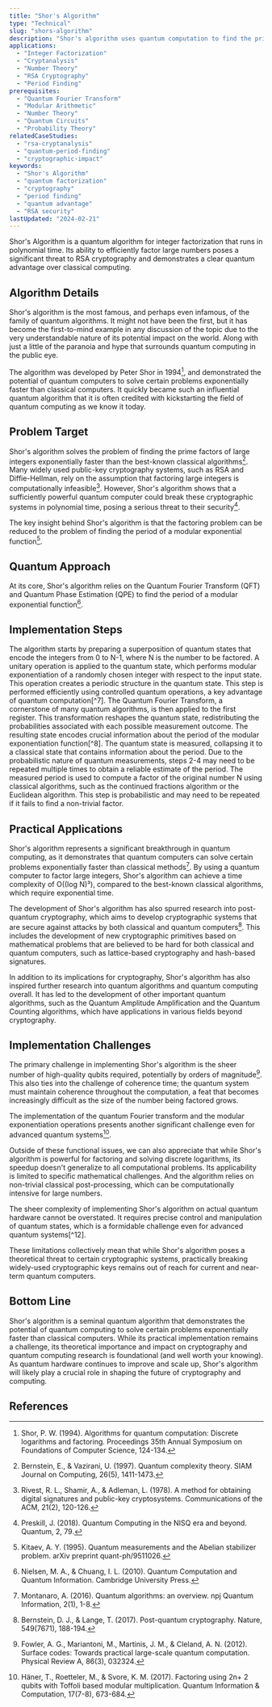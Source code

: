 ```yaml
---
title: "Shor's Algorithm"
type: "Technical"
slug: "shors-algorithm"
description: "Shor's algorithm uses quantum computation to find the prime factors of a large integer in polynomial time, a task considered computationally infeasible for classical computers."
applications:
  - "Integer Factorization"
  - "Cryptanalysis"
  - "Number Theory"
  - "RSA Cryptography"
  - "Period Finding"
prerequisites:
  - "Quantum Fourier Transform"
  - "Modular Arithmetic"
  - "Number Theory"
  - "Quantum Circuits"
  - "Probability Theory"
relatedCaseStudies:
  - "rsa-cryptanalysis"
  - "quantum-period-finding"
  - "cryptographic-impact"
keywords:
  - "Shor's Algorithm"
  - "quantum factorization"
  - "cryptography"
  - "period finding"
  - "quantum advantage"
  - "RSA security"
lastUpdated: "2024-02-21"
---
```


Shor's Algorithm is a quantum algorithm for integer factorization that runs in polynomial time. Its ability to efficiently factor large numbers poses a significant threat to RSA cryptography and demonstrates a clear quantum advantage over classical computing.

## Algorithm Details

Shor's algorithm is the most famous, and perhaps even infamous, of the family of quantum algorithms. It might not have been the first, but it has become the first-to-mind example in any discussion of the topic due to the very understandable nature of its potential impact on the world. Along with just a little of the paranoia and hype that surrounds quantum computing in the public eye.

The algorithm was developed by Peter Shor in 1994[^1], and demonstrated the potential of quantum computers to solve certain problems exponentially faster than classical computers. It quickly became such an influential quantum algorithm that it is often credited with kickstarting the field of quantum computing as we know it today.

## Problem Target

Shor's algorithm solves the problem of finding the prime factors of large integers exponentially faster than the best-known classical algorithms[^2]. Many widely used public-key cryptography systems, such as RSA and Diffie-Hellman, rely on the assumption that factoring large integers is computationally infeasible[^3]. However, Shor's algorithm shows that a sufficiently powerful quantum computer could break these cryptographic systems in polynomial time, posing a serious threat to their security[^4].

The key insight behind Shor's algorithm is that the factoring problem can be reduced to the problem of finding the period of a modular exponential function[^5].

## Quantum Approach

At its core, Shor's algorithm relies on the Quantum Fourier Transform (QFT) and Quantum Phase Estimation (QPE) to find the period of a modular exponential function[^6].

## Implementation Steps

<Steps>
  <Step title="Quantum state preparation">
    The algorithm starts by preparing a superposition of quantum states that encode the integers from 0 to N-1, where N is the number to be factored.
  </Step>

  <Step title="Modular exponentiation">
    A unitary operation is applied to the quantum state, which performs modular exponentiation of a randomly chosen integer with respect to the input state. This operation creates a periodic structure in the quantum state. This step is performed efficiently using controlled quantum operations, a key advantage of quantum computation[^7].
  </Step>

  <Step title="Quantum Fourier Transform">
    The Quantum Fourier Transform, a cornerstone of many quantum algorithms, is then applied to the first register. This transformation reshapes the quantum state, redistributing the probabilities associated with each possible measurement outcome. The resulting state encodes crucial information about the period of the modular exponentiation function[^8].
  </Step>

  <Step title="Measurement">
    The quantum state is measured, collapsing it to a classical state that contains information about the period. Due to the probabilistic nature of quantum measurements, steps 2-4 may need to be repeated multiple times to obtain a reliable estimate of the period.
  </Step>

  <Step title="Classical post-processing">
    The measured period is used to compute a factor of the original number N using classical algorithms, such as the continued fractions algorithm or the Euclidean algorithm. This step is probabilistic and may need to be repeated if it fails to find a non-trivial factor.
  </Step>
</Steps>

## Practical Applications

Shor's algorithm represents a significant breakthrough in quantum computing, as it demonstrates that quantum computers can solve certain problems exponentially faster than classical methods[^8]. By using a quantum computer to factor large integers, Shor's algorithm can achieve a time complexity of O((log N)³), compared to the best-known classical algorithms, which require exponential time.

The development of Shor's algorithm has also spurred research into post-quantum cryptography, which aims to develop cryptographic systems that are secure against attacks by both classical and quantum computers[^9]. This includes the development of new cryptographic primitives based on mathematical problems that are believed to be hard for both classical and quantum computers, such as lattice-based cryptography and hash-based signatures.

In addition to its implications for cryptography, Shor's algorithm has also inspired further research into quantum algorithms and quantum computing overall. It has led to the development of other important quantum algorithms, such as the Quantum Amplitude Amplification and the Quantum Counting algorithms, which have applications in various fields beyond cryptography.

## Implementation Challenges

The primary challenge in implementing Shor's algorithm is the sheer number of high-quality qubits required, potentially by orders of magnitude[^10]. This also ties into the challenge of coherence time; the quantum system must maintain coherence throughout the computation, a feat that becomes increasingly difficult as the size of the number being factored grows.

The implementation of the quantum Fourier transform and the modular exponentiation operations presents another significant challenge even for advanced quantum systems[^11].

Outside of these functional issues, we can also appreciate that while Shor's algorithm is powerful for factoring and solving discrete logarithms, its speedup doesn't generalize to all computational problems. Its applicability is limited to specific mathematical challenges. And the algorithm relies on non-trivial classical post-processing, which can be computationally intensive for large numbers.

The sheer complexity of implementing Shor's algorithm on actual quantum hardware cannot be overstated. It requires precise control and manipulation of quantum states, which is a formidable challenge even for advanced quantum systems[^12].

These limitations collectively mean that while Shor's algorithm poses a theoretical threat to certain cryptographic systems, practically breaking widely-used cryptographic keys remains out of reach for current and near-term quantum computers.

## Bottom Line

Shor's algorithm is a seminal quantum algorithm that demonstrates the potential of quantum computing to solve certain problems exponentially faster than classical computers. While its practical implementation remains a challenge, its theoretical importance and impact on cryptography and quantum computing research is foundational (and well worth your knowing). As quantum hardware continues to improve and scale up, Shor's algorithm will likely play a crucial role in shaping the future of cryptography and computing.

## References

[^1]: Shor, P. W. (1994). Algorithms for quantum computation: Discrete logarithms and factoring. Proceedings 35th Annual Symposium on Foundations of Computer Science, 124-134.
[^2]: Bernstein, E., & Vazirani, U. (1997). Quantum complexity theory. SIAM Journal on Computing, 26(5), 1411-1473.
[^3]: Rivest, R. L., Shamir, A., & Adleman, L. (1978). A method for obtaining digital signatures and public-key cryptosystems. Communications of the ACM, 21(2), 120-126.
[^4]: Preskill, J. (2018). Quantum Computing in the NISQ era and beyond. Quantum, 2, 79.
[^5]: Kitaev, A. Y. (1995). Quantum measurements and the Abelian stabilizer problem. arXiv preprint quant-ph/9511026.
[^6]: Nielsen, M. A., & Chuang, I. L. (2010). Quantum Computation and Quantum Information. Cambridge University Press.
[^7]: Coppersmith, D. (1994). An approximate Fourier transform useful in quantum factoring. IBM Research Report RC19642.
[^8]: Montanaro, A. (2016). Quantum algorithms: an overview. npj Quantum Information, 2(1), 1-8.
[^9]: Bernstein, D. J., & Lange, T. (2017). Post-quantum cryptography. Nature, 549(7671), 188-194.
[^10]: Fowler, A. G., Mariantoni, M., Martinis, J. M., & Cleland, A. N. (2012). Surface codes: Towards practical large-scale quantum computation. Physical Review A, 86(3), 032324.
[^11]: Häner, T., Roetteler, M., & Svore, K. M. (2017). Factoring using 2n+ 2 qubits with Toffoli based modular multiplication. Quantum Information & Computation, 17(7-8), 673-684.